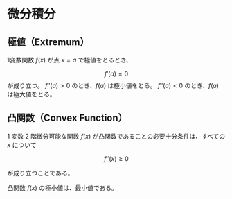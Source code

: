 # 微分積分

## 極値（Extremum）
1変数関数 $f(x)$ が点 $x = a$ で極値をとるとき、

$$
f'(a) = 0
$$ 
が成り立つ。
$f''(a) > 0$ のとき、$f(a)$ は極小値をとる。
$f''(a) < 0$ のとき、$f(a)$ は極大値をとる。

## 凸関数（Convex Function）
1 変数 2 階微分可能な関数 $f(x)$ が凸関数であることの必要十分条件は、すべての $x$ について

$$
f''(x) \geq 0
$$ 

が成り立つことである。

凸関数 $f(x)$ の極小値は、最小値である。


